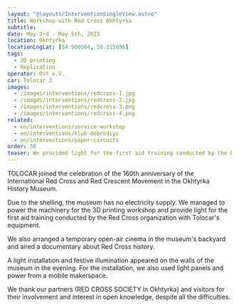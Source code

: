 ```yaml
---
layout: "@layouts/InterventionSingleView.astro"
title: Workshop with Red Cross Okhtyrka
subtitle: 
date: May 3rd - May 5th, 2023
location: Okhtyrka
locationLngLat: [34.900564, 50.315096]
tags: 
  - 3D printing
  - Replication
operator: Ost e.V.
car: Tolocar 3
images:
  - /images/interventions/redcross-1.jpg
  - /images/interventions/redcross-2.jpg
  - /images/interventions/redcross-3.png
  - /images/interventions/redcross-4.png
related:
  - en/interventions/service-workshop
  - en/interventions/klub-dobrodiyv
  - en/interventions/paper-circuits
order: 50
teaser: We provided light for the first aid training conducted by the Red Cross organization with Tolocar's equipment.
---
```

TOLOCAR joined the celebration of the 160th anniversary of the International Red Cross and Red Crescent Movement in the Okhtyrka History Museum.

Due to the shelling, the museum has no electricity supply. We managed to power the machinery for the 3D printing workshop and provide light for the first aid training conducted by the Red Cross organization with Tolocar's equipment.

We also arranged a temporary open-air cinema in the museum's backyard and aired a documentary about Red Cross history.

A light installation and festive illumination appeared on the walls of the museum in the evening. For the installation, we also used light panels and power from a mobile makerspace.

We thank our partners (RED CROSS SOCIETY in Okhtyrka) and visitors for their involvement and interest in open knowledge, despite all the difficulties.
